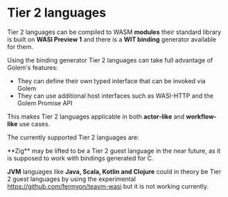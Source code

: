 
# Tier 2 languages

Tier 2 languages can be compiled to WASM **modules** their standard library is built on **WASI Preview 1** and there is a **WIT binding** generator available for them.

Using the binding generator Tier 2 languages can take full advantage of Golem's features:

- They can define their own typed interface that can be invoked via Golem
- They can use additional host interfaces such as WASI-HTTP and the Golem Promise API

This makes Tier 2 languages applicable in both **actor-like** and **workflow-like** use cases.

The currently supported Tier 2 languages are:

<Cards>
  <Card title="Rust" href="/docs/building-templates/tier-2/rust" />
  <Card title="Go" href="/docs/building-templates/tier-2/go" />
  <Card title="Go" href="/docs/building-templates/tier-2/c" />
  <Card title="Python" href="/docs/building-templates/tier-2/python" />
  <Card title="Javascript" href="/docs/building-templates/tier-2/javascript" />
</Cards>

<Callout>
 **Zig** may be lifted to be a Tier 2 guest language in the near future, as it is supposed to work with bindings generated for C.

**JVM** languages like **Java, Scala, Kotlin and Clojure** could in theory be Tier 2 guest languages by using the experimental https://github.com/fermyon/teavm-wasi but it is not working currently.

</Callout>
